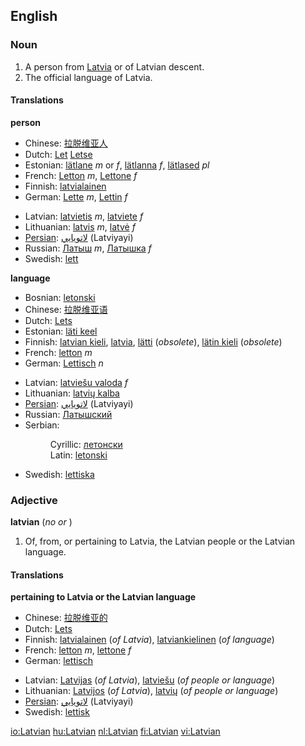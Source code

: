 ==English==
===Noun===
{{wikipedia}}
{{en-noun-reg}}
#A person from [[Latvia]] or of Latvian descent.
#The official language of Latvia.

====Translations====
'''person'''
{{top}}
*Chinese: [[拉脱维亚人]]
*Dutch: [[Let]] {{m}} [[Letse]] {{f}}
*Estonian: [[lätlane]] ''m'' or ''f'', [[lätlanna]] ''f'', [[lätlased]] ''pl''
*French: [[Letton]] ''m'', [[Lettone]] ''f''
*Finnish: [[latvialainen]]
*German: [[Lette]] ''m'', [[Lettin]] ''f''
{{mid}}
*Latvian: [[latvietis]] ''m'', [[latviete]] ''f''
*Lithuanian: [[latvis]] ''m'', [[latvė]] ''f''
*[[Persian]]: [[لاتويايي]] (Latviyayi)
*Russian: [[Латыш]] ''m'', [[Латышка]] ''f''
*Swedish: [[lett]] {{c}}
{{bottom}}

'''language'''
{{top}}
*Bosnian: [[letonski#Bosnian|letonski]] {{m}}
*Chinese: [[拉脱维亚语]]
*Dutch: [[Lets]]
*Estonian: [[läti keel]]
*Finnish: [[latvian kieli]], [[latvia]], [[lätti]] (''obsolete''), [[lätin kieli]] (''obsolete'')
*French: [[letton]] ''m''
*German: [[Lettisch]] ''n''
{{mid}}
*Latvian: [[latviešu valoda]] ''f''
*Lithuanian: [[latvių kalba]]
*[[Persian]]: [[لاتويايي]] (Latviyayi)
*Russian: [[Латышский]]
*Serbian:
*:Cyrillic: [[летонски#Serbian|летонски]] {{m}}
*:Latin: [[letonski#Serbian|letonski]] {{m}}
*Swedish: [[lettiska]]
{{bottom}}

===Adjective===
'''latvian'''  (''no'' {{compar}} ''or'' {{superl}})
# Of, from, or pertaining to Latvia, the Latvian people or the Latvian language.

====Translations====
'''pertaining to Latvia or the Latvian language'''
{{top}}
*Chinese: [[拉脱维亚的]]
*Dutch: [[Lets]]
*Finnish: [[latvialainen]] (''of Latvia''), [[latviankielinen]] (''of language'')
*French: [[letton]] ''m'', [[lettone]] ''f''
*German: [[lettisch]]
{{mid}}
*Latvian: [[Latvijas]] (''of Latvia''), [[latviešu]] (''of people or language'')
*Lithuanian: [[Latvijos]] (''of Latvia''), [[latvių]] (''of people or language'')
*[[Persian]]: [[لاتويايي]] (Latviyayi)
*Swedish: [[lettisk]]
{{bottom}}

{{interwiktionary|code=lv}}

[[io:Latvian]]
[[hu:Latvian]]
[[nl:Latvian]]
[[fi:Latvian]]
[[vi:Latvian]]